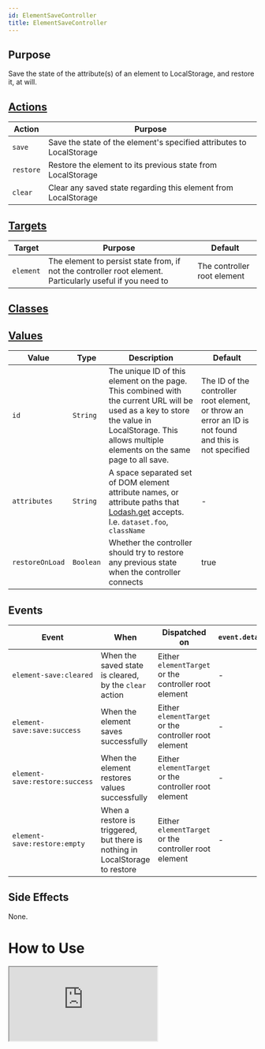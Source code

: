 ```yaml
---
id: ElementSaveController
title: ElementSaveController
---
```




## Purpose

Save the state of the attribute(s) of an element to LocalStorage, and restore it, at will.

## [Actions](https://stimulus.hotwire.dev/reference/actions)

| Action | Purpose |
| --- | --- |
| `save` | Save the state of the element's specified attributes to LocalStorage |
| `restore` | Restore the element to its previous state from LocalStorage |
| `clear` | Clear any saved state regarding this element from LocalStorage |

## [Targets](https://stimulus.hotwire.dev/reference/targets)

| Target | Purpose | Default |
| --- | --- | --- |
| `element` | The element to persist state from, if not the controller root element. Particularly useful if you need to  | The controller root element |


## [Classes](https://stimulus.hotwire.dev/reference/classes)

<NoClasses/>

## [Values](https://stimulus.hotwire.dev/reference/values)

| Value | Type | Description | Default |
| --- | --- | --- | --- |
| `id` | `String` | The unique ID of this element on the page. This combined with the current URL will be used as a key to store the value in LocalStorage. This allows multiple elements on the same page to all save. | The ID of the controller root element, or throw an error an ID is not found and this is not specified |
| `attributes` | `String` | A space separated set of DOM element attribute names, or attribute paths that [Lodash.get](https://lodash.com/docs/#get) accepts. I.e. `dataset.foo`, `className` | - |
| `restoreOnLoad` | `Boolean` | Whether the controller should try to restore any previous state when the controller connects | true |

## Events

| Event | When | Dispatched on | `event.detail` |
| --- | --- | --- | --- |
| `element-save:cleared` | When the saved state is cleared, by the `clear` action | Either `elementTarget` or the controller root element | - |
| `element-save:save:success` | When the element saves successfully | Either `elementTarget` or the controller root element | - |
| `element-save:restore:success` | When the element restores values successfully | Either `elementTarget` or the controller root element | - |
| `element-save:restore:empty` | When a restore is triggered, but there is nothing in LocalStorage to restore | Either `elementTarget` or the controller root element | - |


## Side Effects

None.

# How to Use

<iframe
  src="https://codesandbox.io/embed/elementsavecontroller-z3dhy?fontsize=14&hidenavigation=1&theme=dark"
  style={{width: "100%", height: "500px", border: "0", borderRadius: "4px", overflow: "hidden"}}
  sandbox="allow-forms allow-modals allow-popups allow-presentation allow-same-origin allow-scripts"
/>

